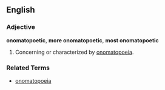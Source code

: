 ==English==

===Adjective===
'''onomatopoetic''', '''more onomatopoetic''', '''most onomatopoetic'''

# Concerning or characterized by [[onomatopoeia]].

===Related Terms===
*[[onomatopoeia]]